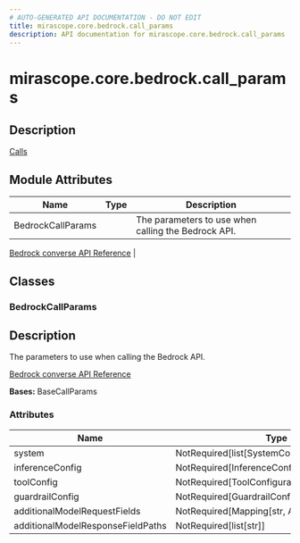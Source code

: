 ```yaml
---
# AUTO-GENERATED API DOCUMENTATION - DO NOT EDIT
title: mirascope.core.bedrock.call_params
description: API documentation for mirascope.core.bedrock.call_params
---
```


# mirascope.core.bedrock.call_params

<ApiType type="Module" />

## Description

<Info title="Usage">

[Calls](/docs/mirascope/learn/calls#provider-specific-parameters)

</Info>

## Module Attributes

| Name | Type | Description |
| ---- | ---- | ----------- |
| BedrockCallParams |  | The parameters to use when calling the Bedrock API.

[Bedrock converse API Reference](https://boto3.amazonaws.com/v1/documentation/api/latest/reference/services/bedrock-runtime/client/converse.html) |

## Classes

### BedrockCallParams

<ApiType type="Class" />

## Description

The parameters to use when calling the Bedrock API.

[Bedrock converse API Reference](https://boto3.amazonaws.com/v1/documentation/api/latest/reference/services/bedrock-runtime/client/converse.html)

**Bases:** BaseCallParams

### Attributes

| Name | Type | Description |
| ---- | ---- | ----------- |
| system | NotRequired[list[SystemContentBlockTypeDef]] |  |
| inferenceConfig | NotRequired[InferenceConfigurationTypeDef] |  |
| toolConfig | NotRequired[ToolConfigurationTypeDef] |  |
| guardrailConfig | NotRequired[GuardrailConfigurationTypeDef] |  |
| additionalModelRequestFields | NotRequired[Mapping[str, Any]] |  |
| additionalModelResponseFieldPaths | NotRequired[list[str]] |  |



